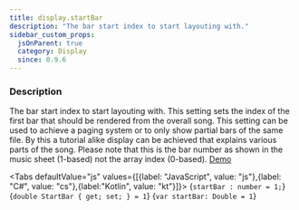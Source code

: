 ```yaml
---
title: display.startBar
description: "The bar start index to start layouting with."
sidebar_custom_props:
  jsOnParent: true
  category: Display
  since: 0.9.6
---
```




<SettingsHeader />

### Description
The bar start index to start layouting with. This setting sets the index of the first bar that should be rendered from the overall song. This setting can be used to
achieve a paging system or to only show partial bars of the same file. By this a tutorial alike display can be achieved
that explains various parts of the song. Please note that this is the bar number as shown in the music sheet (1-based) not the array index (0-based).
[Demo](/docs/showcase/layouts#page-layout-bar-5-to-8)

<Tabs defaultValue="js" values={[{label: "JavaScript", value: "js"},{label: "C#", value: "cs"},{label:"Kotlin", value: "kt"}]}>
<TabItem value="js">
<CodeBlock language="ts">{`startBar : number = 1;`}</CodeBlock>
</TabItem>
<TabItem value="cs">
<CodeBlock language="csharp">{`double StartBar { get; set; } = 1`}</CodeBlock>
</TabItem>
<TabItem value="kt">
<CodeBlock language="kotlin">{`var startBar: Double = 1`}</CodeBlock>
</TabItem>
</Tabs>

